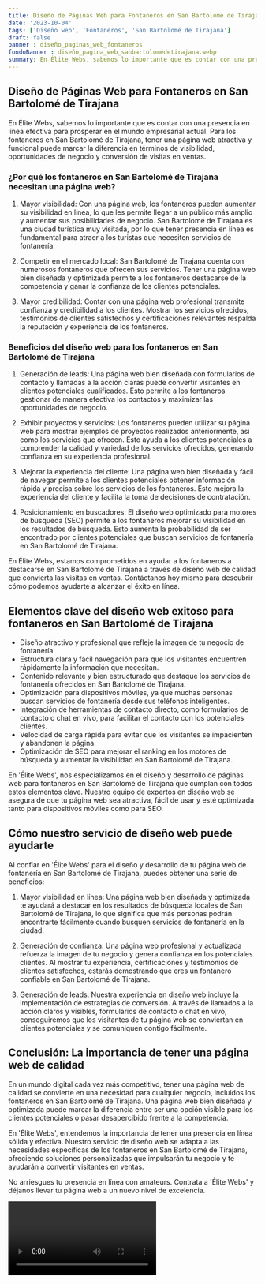 ```yaml
---
title: Diseño de Páginas Web para Fontaneros en San Bartolomé de Tirajana
date: '2023-10-04'
tags: ['Diseño web', 'Fontaneros', 'San Bartolomé de Tirajana']
draft: false
banner : diseño_paginas_web_fontaneros
fondoBanner : diseño_pagina_web_sanbartolomédetirajana.webp
summary: En Élite Webs, sabemos lo importante que es contar con una presencia en línea efectiva para prosperar en el mundo empresarial actual. Para los fontaneros en San Bartolomé de Tirajana, tener una página web atractiva y funcional puede marcar la diferencia en términos de visibilidad, oportunidades de negocio y conversión de visitas en ventas.
---
```


## Diseño de Páginas Web para Fontaneros en San Bartolomé de Tirajana

En Élite Webs, sabemos lo importante que es contar con una presencia en línea efectiva para prosperar en el mundo empresarial actual. Para los fontaneros en San Bartolomé de Tirajana, tener una página web atractiva y funcional puede marcar la diferencia en términos de visibilidad, oportunidades de negocio y conversión de visitas en ventas.

### ¿Por qué los fontaneros en San Bartolomé de Tirajana necesitan una página web?

1. Mayor visibilidad: Con una página web, los fontaneros pueden aumentar su visibilidad en línea, lo que les permite llegar a un público más amplio y aumentar sus posibilidades de negocio. San Bartolomé de Tirajana es una ciudad turística muy visitada, por lo que tener presencia en línea es fundamental para atraer a los turistas que necesiten servicios de fontanería.

2. Competir en el mercado local: San Bartolomé de Tirajana cuenta con numerosos fontaneros que ofrecen sus servicios. Tener una página web bien diseñada y optimizada permite a los fontaneros destacarse de la competencia y ganar la confianza de los clientes potenciales.

3. Mayor credibilidad: Contar con una página web profesional transmite confianza y credibilidad a los clientes. Mostrar los servicios ofrecidos, testimonios de clientes satisfechos y certificaciones relevantes respalda la reputación y experiencia de los fontaneros.

### Beneficios del diseño web para los fontaneros en San Bartolomé de Tirajana

1. Generación de leads: Una página web bien diseñada con formularios de contacto y llamadas a la acción claras puede convertir visitantes en clientes potenciales cualificados. Esto permite a los fontaneros gestionar de manera efectiva los contactos y maximizar las oportunidades de negocio.

2. Exhibir proyectos y servicios: Los fontaneros pueden utilizar su página web para mostrar ejemplos de proyectos realizados anteriormente, así como los servicios que ofrecen. Esto ayuda a los clientes potenciales a comprender la calidad y variedad de los servicios ofrecidos, generando confianza en su experiencia profesional.

3. Mejorar la experiencia del cliente: Una página web bien diseñada y fácil de navegar permite a los clientes potenciales obtener información rápida y precisa sobre los servicios de los fontaneros. Esto mejora la experiencia del cliente y facilita la toma de decisiones de contratación.

4. Posicionamiento en buscadores: El diseño web optimizado para motores de búsqueda (SEO) permite a los fontaneros mejorar su visibilidad en los resultados de búsqueda. Esto aumenta la probabilidad de ser encontrado por clientes potenciales que buscan servicios de fontanería en San Bartolomé de Tirajana.

En Élite Webs, estamos comprometidos en ayudar a los fontaneros a destacarse en San Bartolomé de Tirajana a través de diseño web de calidad que convierta las visitas en ventas. Contáctanos hoy mismo para descubrir cómo podemos ayudarte a alcanzar el éxito en línea.

<GifSeo />

<Cta />

## Elementos clave del diseño web exitoso para fontaneros en San Bartolomé de Tirajana

- Diseño atractivo y profesional que refleje la imagen de tu negocio de fontanería.
- Estructura clara y fácil navegación para que los visitantes encuentren rápidamente la información que necesitan.
- Contenido relevante y bien estructurado que destaque los servicios de fontanería ofrecidos en San Bartolomé de Tirajana.
- Optimización para dispositivos móviles, ya que muchas personas buscan servicios de fontanería desde sus teléfonos inteligentes.
- Integración de herramientas de contacto directo, como formularios de contacto o chat en vivo, para facilitar el contacto con los potenciales clientes.
- Velocidad de carga rápida para evitar que los visitantes se impacienten y abandonen la página.
- Optimización de SEO para mejorar el ranking en los motores de búsqueda y aumentar la visibilidad en San Bartolomé de Tirajana.

En 'Élite Webs', nos especializamos en el diseño y desarrollo de páginas web para fontaneros en San Bartolomé de Tirajana que cumplan con todos estos elementos clave. Nuestro equipo de expertos en diseño web se asegura de que tu página web sea atractiva, fácil de usar y esté optimizada tanto para dispositivos móviles como para SEO.

## Cómo nuestro servicio de diseño web puede ayudarte

Al confiar en 'Élite Webs' para el diseño y desarrollo de tu página web de fontanería en San Bartolomé de Tirajana, puedes obtener una serie de beneficios:

1. Mayor visibilidad en línea: Una página web bien diseñada y optimizada te ayudará a destacar en los resultados de búsqueda locales de San Bartolomé de Tirajana, lo que significa que más personas podrán encontrarte fácilmente cuando busquen servicios de fontanería en la ciudad.

2. Generación de confianza: Una página web profesional y actualizada refuerza la imagen de tu negocio y genera confianza en los potenciales clientes. Al mostrar tu experiencia, certificaciones y testimonios de clientes satisfechos, estarás demostrando que eres un fontanero confiable en San Bartolomé de Tirajana.

3. Generación de leads: Nuestra experiencia en diseño web incluye la implementación de estrategias de conversión. A través de llamados a la acción claros y visibles, formularios de contacto o chat en vivo, conseguiremos que los visitantes de tu página web se conviertan en clientes potenciales y se comuniquen contigo fácilmente.

## Conclusión: La importancia de tener una página web de calidad

En un mundo digital cada vez más competitivo, tener una página web de calidad se convierte en una necesidad para cualquier negocio, incluidos los fontaneros en San Bartolomé de Tirajana. Una página web bien diseñada y optimizada puede marcar la diferencia entre ser una opción visible para los clientes potenciales o pasar desapercibido frente a la competencia.

En 'Élite Webs', entendemos la importancia de tener una presencia en línea sólida y efectiva. Nuestro servicio de diseño web se adapta a las necesidades específicas de los fontaneros en San Bartolomé de Tirajana, ofreciendo soluciones personalizadas que impulsarán tu negocio y te ayudarán a convertir visitantes en ventas.

No arriesgues tu presencia en línea con amateurs. Contrata a 'Élite Webs' y déjanos llevar tu página web a un nuevo nivel de excelencia.

<Video />

<CtaBot job='Fontaneros' city='San Bartolomé de Tirajana'/>

<Gmaps query='San Bartolomé de Tirajana+españa+maps' />